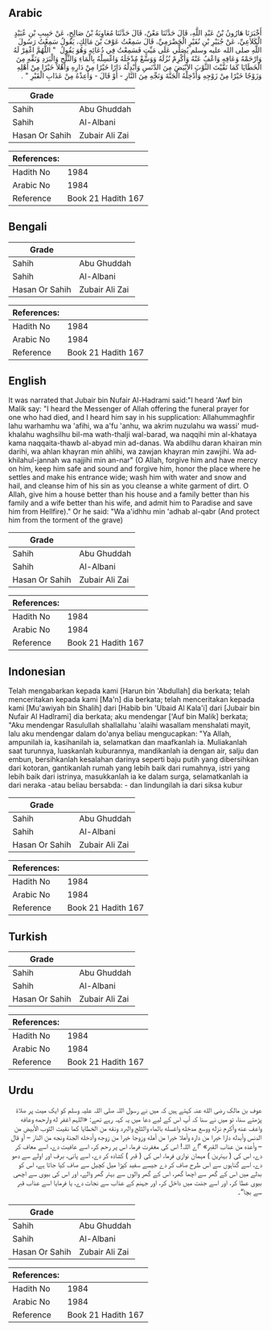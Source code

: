 ## Arabic


<div dir="rtl" lang="ar" style={{fontSize:'larger',backgroundColor:'#f8f9fa',padding:20}}>
أَخْبَرَنَا هَارُونُ بْنُ عَبْدِ اللَّهِ، قَالَ حَدَّثَنَا مَعْنٌ، قَالَ حَدَّثَنَا مُعَاوِيَةُ بْنُ صَالِحٍ، عَنْ حَبِيبِ بْنِ عُبَيْدٍ الْكَلاَعِيِّ، عَنْ جُبَيْرِ بْنِ نُفَيْرٍ الْحَضْرَمِيِّ، قَالَ سَمِعْتُ عَوْفَ بْنَ مَالِكٍ، يَقُولُ سَمِعْتُ رَسُولَ اللَّهِ صلى الله عليه وسلم يُصَلِّي عَلَى مَيِّتٍ فَسَمِعْتُ فِي دُعَائِهِ وَهُوَ يَقُولُ ‏ "‏ اللَّهُمَّ اغْفِرْ لَهُ وَارْحَمْهُ وَعَافِهِ وَاعْفُ عَنْهُ وَأَكْرِمْ نُزُلَهُ وَوَسِّعْ مُدْخَلَهُ وَاغْسِلْهُ بِالْمَاءِ وَالثَّلْجِ وَالْبَرَدِ وَنَقِّهِ مِنَ الْخَطَايَا كَمَا نَقَّيْتَ الثَّوْبَ الأَبْيَضَ مِنَ الدَّنَسِ وَأَبْدِلْهُ دَارًا خَيْرًا مِنْ دَارِهِ وَأَهْلاً خَيْرًا مِنْ أَهْلِهِ وَزَوْجًا خَيْرًا مِنْ زَوْجِهِ وَأَدْخِلْهُ الْجَنَّةَ وَنَجِّهِ مِنَ النَّارِ - أَوْ قَالَ - وَأَعِذْهُ مِنْ عَذَابِ الْقَبْرِ ‏"‏ ‏.‏
</div>
<div style={{backgroundColor:'#f8f9fa',padding:20, marginBottom: 10}}><table> <thead> <tr> <th>Grade</th> <th></th> </tr> </thead> <tbody> <tr><td>Sahih</td><td>Abu Ghuddah</td></tr><tr><td>Sahih</td><td>Al-Albani</td></tr><tr><td>Hasan Or Sahih</td><td>Zubair Ali Zai</td></tr></tbody></table><table> <thead> <tr> <th>References:</th> <th></th> </tr> </thead> <tbody><tr><td>Hadith No</td><td>1984</td></tr><tr><td>Arabic No</td><td>1984</td></tr><tr><td>Reference</td><td>Book 21 Hadith 167</td></tr></tbody></table></div>

## Bengali


<div dir="ltr" lang="bn" style={{fontSize:'larger',backgroundColor:'#f8f9fa',padding:20}}>

</div>
<div style={{backgroundColor:'#f8f9fa',padding:20, marginBottom: 10}}><table> <thead> <tr> <th>Grade</th> <th></th> </tr> </thead> <tbody> <tr><td>Sahih</td><td>Abu Ghuddah</td></tr><tr><td>Sahih</td><td>Al-Albani</td></tr><tr><td>Hasan Or Sahih</td><td>Zubair Ali Zai</td></tr></tbody></table><table> <thead> <tr> <th>References:</th> <th></th> </tr> </thead> <tbody><tr><td>Hadith No</td><td>1984</td></tr><tr><td>Arabic No</td><td>1984</td></tr><tr><td>Reference</td><td>Book 21 Hadith 167</td></tr></tbody></table></div>

## English


<div dir="ltr" lang="en" style={{fontSize:'larger',backgroundColor:'#f8f9fa',padding:20}}>
It was narrated that Jubair bin Nufair Al-Hadrami said:"I heard 'Awf bin Malik say: "I heard the Messenger of Allah offering the funeral prayer for one who had died, and I heard him say in his supplication: Allahummaghfir lahu warhamhu wa 'afihi, wa a'fu 'anhu, wa akrim nuzulahu wa wassi' mudkhalahu waghsilhu bil-ma wath-thalji wal-barad, wa naqqihi min al-khataya kama naqqaita-thawb al-abyad min ad-danas. Wa abdilhu daran khairan min darihi, wa ahlan khayran min ahlihi, wa zawjan khayran min zawjihi. Wa adkhilahul-jannah wa najjihi min an-nar" (O Allah, forgive him and have mercy on him, keep him safe and sound and forgive him, honor the place where he settles and make his entrance wide; wash him with water and snow and hail, and cleanse him of his sin as you cleanse a white garment of dirt. O Allah, give him a house better than his house and a family better than his family and a wife better than his wife, and admit him to Paradise and save him from Hellfire)." Or he said: "Wa a'idhhu min 'adhab al-qabr (And protect him from the torment of the grave)
</div>
<div style={{backgroundColor:'#f8f9fa',padding:20, marginBottom: 10}}><table> <thead> <tr> <th>Grade</th> <th></th> </tr> </thead> <tbody> <tr><td>Sahih</td><td>Abu Ghuddah</td></tr><tr><td>Sahih</td><td>Al-Albani</td></tr><tr><td>Hasan Or Sahih</td><td>Zubair Ali Zai</td></tr></tbody></table><table> <thead> <tr> <th>References:</th> <th></th> </tr> </thead> <tbody><tr><td>Hadith No</td><td>1984</td></tr><tr><td>Arabic No</td><td>1984</td></tr><tr><td>Reference</td><td>Book 21 Hadith 167</td></tr></tbody></table></div>

## Indonesian


<div dir="ltr" lang="id" style={{fontSize:'larger',backgroundColor:'#f8f9fa',padding:20}}>
Telah mengabarkan kepada kami [Harun bin 'Abdullah] dia berkata; telah menceritakan kepada kami [Ma'n] dia berkata; telah menceritakan kepada kami [Mu'awiyah bin Shalih] dari [Habib bin 'Ubaid Al Kala'i] dari [Jubair bin Nufair Al Hadlrami] dia berkata; aku mendengar ['Auf bin Malik] berkata; "Aku mendengar Rasulullah shallallahu 'alaihi wasallam menshalati mayit, lalu aku mendengar dalam do'anya beliau mengucapkan: "Ya Allah, ampunilah ia, kasihanilah ia, selamatkan dan maafkanlah ia. Muliakanlah saat turunnya, luaskanlah kuburannya, mandikanlah ia dengan air, salju dan embun, bersihkanlah kesalahan darinya seperti baju putih yang dibersihkan dari kotoran, gantikanlah rumah yang lebih baik dari rumahnya, istri yang lebih baik dari istrinya, masukkanlah ia ke dalam surga, selamatkanlah ia dari neraka -atau beliau bersabda: - dan lindungilah ia dari siksa kubur
</div>
<div style={{backgroundColor:'#f8f9fa',padding:20, marginBottom: 10}}><table> <thead> <tr> <th>Grade</th> <th></th> </tr> </thead> <tbody> <tr><td>Sahih</td><td>Abu Ghuddah</td></tr><tr><td>Sahih</td><td>Al-Albani</td></tr><tr><td>Hasan Or Sahih</td><td>Zubair Ali Zai</td></tr></tbody></table><table> <thead> <tr> <th>References:</th> <th></th> </tr> </thead> <tbody><tr><td>Hadith No</td><td>1984</td></tr><tr><td>Arabic No</td><td>1984</td></tr><tr><td>Reference</td><td>Book 21 Hadith 167</td></tr></tbody></table></div>

## Turkish


<div dir="ltr" lang="tr" style={{fontSize:'larger',backgroundColor:'#f8f9fa',padding:20}}>

</div>
<div style={{backgroundColor:'#f8f9fa',padding:20, marginBottom: 10}}><table> <thead> <tr> <th>Grade</th> <th></th> </tr> </thead> <tbody> <tr><td>Sahih</td><td>Abu Ghuddah</td></tr><tr><td>Sahih</td><td>Al-Albani</td></tr><tr><td>Hasan Or Sahih</td><td>Zubair Ali Zai</td></tr></tbody></table><table> <thead> <tr> <th>References:</th> <th></th> </tr> </thead> <tbody><tr><td>Hadith No</td><td>1984</td></tr><tr><td>Arabic No</td><td>1984</td></tr><tr><td>Reference</td><td>Book 21 Hadith 167</td></tr></tbody></table></div>

## Urdu


<div dir="rtl" lang="ur" style={{fontSize:'larger',backgroundColor:'#f8f9fa',padding:20}}>
عوف بن مالک رضی الله عنہ کہتے ہیں کہ میں نے رسول اللہ صلی اللہ علیہ وسلم کو ایک میت پر صلاۃ پڑھتے سنا، تو میں نے سنا کہ آپ اس کے لیے دعا میں یہ کہہ رہے تھے: «اللہم اغفر له وارحمه وعافه واعف عنه وأكرم نزله ووسع مدخله واغسله بالماء والثلج والبرد ونقه من الخطايا كما نقيت الثوب الأبيض من الدنس وأبدله دارا خيرا من داره وأهلا خيرا من أهله وزوجا خيرا من زوجه وأدخله الجنة ونجه من النار – أو قال – وأعذه من عذاب القبر‏» ”اے اللہ! اس کی مغفرت فرما، اس پر رحم کر، اسے عافیت دے، اسے معاف کر دے، اس کی ( بہترین ) مہمان نوازی فرما، اس کی ( قبر ) کشادہ کر دے، اسے پانی، برف اور اولے سے دھو دے، اسے گناہوں سے اس طرح صاف کر دے جیسے سفید کپڑا میل کچیل سے صاف کیا جاتا ہے، اس کو بدلے میں اس کے گھر سے اچھا گھر، اس کے گھر والوں سے بہتر گھر والے، اور اس کی بیوی سے اچھی بیوی عطا کر، اور اسے جنت میں داخل کر، اور جہنم کے عذاب سے نجات دے، یا فرمایا اسے عذاب قبر سے بچا“۔
</div>
<div style={{backgroundColor:'#f8f9fa',padding:20, marginBottom: 10}}><table> <thead> <tr> <th>Grade</th> <th></th> </tr> </thead> <tbody> <tr><td>Sahih</td><td>Abu Ghuddah</td></tr><tr><td>Sahih</td><td>Al-Albani</td></tr><tr><td>Hasan Or Sahih</td><td>Zubair Ali Zai</td></tr></tbody></table><table> <thead> <tr> <th>References:</th> <th></th> </tr> </thead> <tbody><tr><td>Hadith No</td><td>1984</td></tr><tr><td>Arabic No</td><td>1984</td></tr><tr><td>Reference</td><td>Book 21 Hadith 167</td></tr></tbody></table></div>